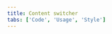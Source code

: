 ```yaml
---
title: Content switcher
tabs: ['Code', 'Usage', 'Style']
---
```


<ComponentCode
    name="Content switcher"
    component="content-switcher" 
    variation="content-switcher"
    hasReactVersion
    >
</ComponentCode>
<ComponentCode
    name="Content switcher disabled" 
    component="content-switcher" 
    variation="content-switcher--disabled"
    hasReactVersion
    >
</ComponentCode>
<ComponentDocs component="content-switcher" ></ComponentDocs>

